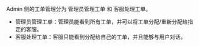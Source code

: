 Admin 侧的工单管理分为 管理员管理工单 和 客服处理工单。

- 管理员管理工单：管理员能看到所有工单，并可以将工单分配/重新分配给指定的客服。
- 客服处理工单：客服只能看到分配给自己的工单，并且能够与用户对话。

